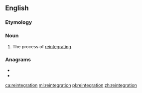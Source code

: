 {{also|réintégration}}
==English==

===Etymology===
{{prefix|en|re|integration}}

===Noun===
{{en-noun|~}}

# The process of [[reintegrate|reintegrating]].

===Anagrams===
* {{l|en|reorientating}}
* {{l|en|trigeneration}}

[[ca:reintegration]]
[[ml:reintegration]]
[[pl:reintegration]]
[[zh:reintegration]]